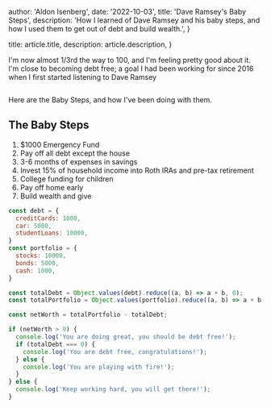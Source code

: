 
  author: 'Aldon Isenberg',
  date: '2022-10-03',
  title: 'Dave Ramsey\'s Baby Steps',
  description:
    'How I learned of Dave Ramsey and his baby steps, and how I used them to get out of debt and build wealth.',
}

  title: article.title,
  description: article.description,
}


I'm now almost 1/3rd the way to 100, and I'm feeling pretty good about it. I'm close to becoming debt free; a goal I had been working for since 2016 when I first started listening to Dave Ramsey

<Image src={daveRamsey} alt="" />

Here are the Baby Steps, and how I've been doing with them.

## The Baby Steps

1. $1000 Emergency Fund
2. Pay off all debt except the house
3. 3-6 months of expenses in savings
4. Invest 15% of household income into Roth IRAs and pre-tax retirement
5. College funding for children
6. Pay off home early
7. Build wealth and give


```js
const debt = {
  creditCards: 1000,
  car: 5000,
  studentLoans: 10000,
}
const portfolio = {
  stocks: 10000,
  bonds: 5000,
  cash: 1000,
}

const totalDebt = Object.values(debt).reduce((a, b) => a + b, 0);
const totalPortfolio = Object.values(portfolio).reduce((a, b) => a + b, 0);

const netWorth = totalPortfolio - totalDebt;

if (netWorth > 0) {
  console.log('You are doing great, you should be debt free!');
  if (totalDebt === 0) {
    console.log('You are debt free, congratulations!');
  } else {
    console.log('You are playing with fire!');
  }
} else {
  console.log('Keep working hard, you will get there!');
} 

```

